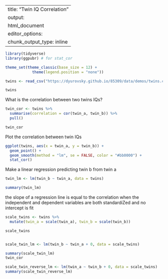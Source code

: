 
---
title: "Twin IQ Correlation"
output:
  html_document
editor_options: 
  chunk_output_type: inline
---

```r
library(tidyverse)
library(ggpubr) # for stat_cor

theme_set(theme_classic(base_size = 12) + 
            theme(legend.position = "none")) 
```

```r
twins <- read_csv("https://dyurovsky.github.io/85309/data/demos/twins.csv")

twins
```

What is the correlation between two twins IQs?

```r
twin_cor <- twins %>%
  summarise(correlation = cor(twin_a, twin_b)) %>%
  pull()

twin_cor
```

Plot the correlation between twin IQs
```r
ggplot(twins, aes(x = twin_a, y = twin_b)) + 
  geom_point() +
  geom_smooth(method = "lm", se = FALSE, color = "#bb0000") + 
  stat_cor()

```

Make a linear regression predicting twin b from twin a
```r
twin_lm <- lm(twin_b ~ twin_a, data = twins)

summary(twin_lm)
```

the slope of a regression line is equal to the correlation when the independent and dependent variables are both standardiZed and no intercept is fit
```r
scale_twins <- twins %>%
  mutate(twin_a = scale(twin_a), twin_b = scale(twin_b))

scale_twins


scale_twin_lm <- lm(twin_b ~ twin_a + 0, data = scale_twins)

summary(scale_twin_lm)
twin_cor

scale_twin_reverse_lm <- lm(twin_a ~ twin_b + 0, data = scale_twins)
summary(scale_twin_reverse_lm)
```

